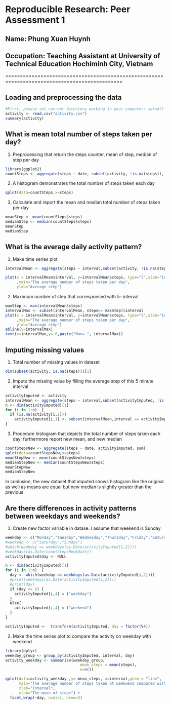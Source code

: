 # Reproducible Research: Peer Assessment 1
## Name: Phung Xuan Huynh
<h2> Occupation: Teaching Assistant at University of Technical Education Hochiminh City, Vietnam</h2>
==============================================================================================


## Loading and preprocessing the data
```r
#First, please set current directory working in your computer: setwd()
activity <- read.csv("activity.csv")
summary(activity)
```
## What is mean total number of steps taken per day?
1. Preprocessing that return the steps counter, mean of step, median of step per day
```r
library(ggplot2)
countSteps <- aggregate(steps ~ date, subset(activity, !is.na(steps)), sum)  
```
2. A histogram demonstrates the total number of steps taken each day
```r
qplot(data=countSteps,x=steps)
```
3. Calculate and report the mean and median total number of steps taken per day
```r
meanStep <- mean(countSteps$steps)
medianStep <- median(countSteps$steps)
meanStep
medianStep
```

## What is the average daily activity pattern?
1. Make time series plot
```r
intervalMean <- aggregate(steps ~ interval,subset(activity, !is.na(steps)), mean)

plot(x = intervalMean$interval, y=intervalMean$steps, type="l",xlab="Interval"
     ,main="The average number of steps taken per day",
     ylab="Average step")
```
2. Maximum number of step that corresponsed with 5- interval
```r
maxStep <- max(intervalMean$steps)
intervalMax <- subset(intervalMean, steps== maxStep)$interval
plot(x = intervalMean$interval, y=intervalMean$steps, type="l",xlab="Interval"
     ,main="The average number of steps taken per day",
     ylab="Average step")
abline(v=intervalMax)
text(x=intervalMax,y= 0,paste("Max= ", intervalMax))
```

## Imputing missing values
1. Total number of missing values in dataset
```r
dim(subset(activity, is.na(steps)))[1]
```

2. Impute the missing value by filling the average step of this 5 minute interval 
```r
activityImputed <- activity
intervalMean <- aggregate(steps ~ interval,subset(activityImputed, !is.na(steps)), mean)
n <- dim(activityImputed)[1]
for (i in 1:n)  {
  if (is.na(activity[i,1]))
    activityImputed[i,1] <- subset(intervalMean,interval == activityImputed[i,3])[1,2]
}
```
3. Procedure histogram that depicts the total number of steps taken each day; furthermore report new mean, and new median
```r
countStepsNew <- aggregate(steps ~ date, activityImputed, sum) 
qplot(data=countStepsNew,x=steps)
meanStepNew <- mean(countStepsNew$steps)
medianStepNew <- median(countStepsNew$steps)
meanStepNew
medianStepNew
```
In conlusion, the new dataset that imputed shows histogram like the original as well as means are equal but new median is slightly greater than the previous

## Are there differences in activity patterns between weekdays and weekends?
1. Create new factor variable in datase. I assume that weekend is Sunday
```r
weekday <- c("Monday","Tuesday","Wednesday","Thursday","Friday","Saturday","Sunday")
#weekend <- c("Saturday","Sunday")
#which(weekday == weekdays(as.Date(activityImputed[1,2])))
#weekdays(as.Date(countStepsNew$date))
activityImputed$day <- NULL

n <- dim(activityImputed)[1]
for (i in 1:n)  {
  day <- which(weekday == weekdays(as.Date(activityImputed[i,2])))
  #print(weekdays(as.Date(activityImputed[i,2])))
  #print(day)
  if (day <= 6) {
    activityImputed[i,4] = ("weekday")
  }
  else{
    activityImputed[i,4] = ("weekend")
  }
}

activityImputed <-  transform(activityImputed, day = factor(V4))
```
2. Make the time series plot to compare the activity on weekday with weekend
```r
library(dplyr)
weekday_group <- group_by(activityImputed, interval, day)
activity_weekday <- summarise(weekday_group,
                                 mean_steps = mean(steps),
                                 n=n())

qplot(data=activity_weekday ,y= mean_steps, x=interval,geom = "line",
      main="The average number of steps taken at weekwend compared with weekday",
      xlab="Interval",
      ylab="The mean of steps") + 
  facet_wrap(~day, ncol=1, nrow=2)
```


